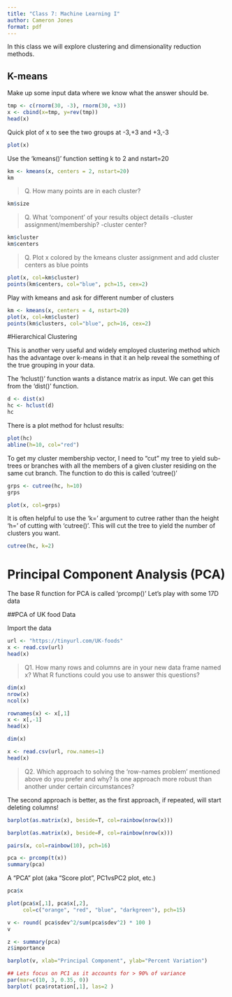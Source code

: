 ```yaml
---
title: "Class 7: Machine Learning I"
author: Cameron Jones
format: pdf
---
```


In this class we will explore clustering and dimensionality reduction methods. 

## K-means

Make up some input data where we know what the answer should be. 

```r
tmp <- c(rnorm(30, -3), rnorm(30, +3))
x <- cbind(x=tmp, y=rev(tmp))
head(x)
```
Quick plot of x to see the two groups at -3,+3 and +3,-3
```r
plot(x)
```

Use the 'kmeans()' function setting k to 2 and nstart=20

```r
km <- kmeans(x, centers = 2, nstart=20)
km
```



>Q. How many points are in each cluster?

```r
km$size
```


>Q. What 'component' of your results object details
  -cluster assignment/membership?
  -cluster center?

```r
km$cluster
km$centers
```

> Q. Plot x colored by the kmeans cluster assignment and add cluster centers as blue points


```r
plot(x, col=km$cluster)
points(km$centers, col="blue", pch=15, cex=2)
```

Play with kmeans and ask for different number of clusters
```r
km <- kmeans(x, centers = 4, nstart=20)
plot(x, col=km$cluster)
points(km$clusters, col="blue", pch=16, cex=2)
```

#Hierarchical Clustering

This is another very useful and widely employed clustering method which has the advantage over k-means in that it an help reveal the something of the true grouping in your data.

The 'hclust()' function wants a distance matrix as input. We can get this from the 'dist()' function.
```r
d <- dist(x)
hc <- hclust(d)
hc
```

There is a plot method for hclust results:
```r
plot(hc)
abline(h=10, col="red")
```

To get my cluster membership vector, I need to "cut" my tree to yield sub-trees or branches with all the members of a given cluster residing on the same cut branch. The function to do this is called 'cutree()'

```r
grps <- cutree(hc, h=10)
grps
```
```r
plot(x, col=grps)
```

It is often helpful to use the 'k=' argument to cutree rather than the height 'h=' of cutting with 'cutree()'. This will cut the tree to yield the number of clusters you want.
```r
cutree(hc, k=2)
```

# Principal Component Analysis (PCA)

The base R function for PCA is called 'prcomp()'
Let's play with some 17D data

##PCA of UK food Data

Import the data

```r
url <- "https://tinyurl.com/UK-foods"
x <- read.csv(url)
head(x)
```
>Q1. How many rows and columns are in your new data frame named x? What R functions could you use to answer this questions?

```r
dim(x)
nrow(x)
ncol(x)
```

```r
rownames(x) <- x[,1]
x <- x[,-1]
head(x)
```

```r
dim(x)
```
```r
x <- read.csv(url, row.names=1)
head(x)
```

>Q2. Which approach to solving the ‘row-names problem’ mentioned above do you prefer and why? Is one approach more robust than another under certain circumstances?

The second approach  is better, as the first approach, if repeated, will start deleting columns!

```r
barplot(as.matrix(x), beside=T, col=rainbow(nrow(x)))
```
```r
barplot(as.matrix(x), beside=F, col=rainbow(nrow(x)))
```
```r
pairs(x, col=rainbow(10), pch=16)
```

```r
pca <- prcomp(t(x))
summary(pca)
```

A "PCA" plot (aka "Score plot", PC1vsPC2 plot, etc.)

```r
pca$x
```
```r
plot(pca$x[,1], pca$x[,2], 
     col=c("orange", "red", "blue", "darkgreen"), pch=15)
```

```r
v <- round( pca$sdev^2/sum(pca$sdev^2) * 100 )
v
```
```r
z <- summary(pca)
z$importance
```
```r
barplot(v, xlab="Principal Component", ylab="Percent Variation")
```

```r
## Lets focus on PC1 as it accounts for > 90% of variance 
par(mar=c(10, 3, 0.35, 0))
barplot( pca$rotation[,1], las=2 )
```



